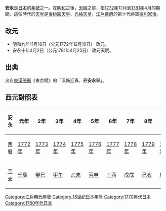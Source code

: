 {{Otheruses|安永|subject=[[日本|日本]][[年号|年号]]|other=[[安永|安永]]的其他用法}}
{{japanese|japanese=安永|kana=あんえい|romaji=Anei}}

'''安永'''是[[日本|日本]]的[[年號|年號]]之一。在[[明和_(年号)|明和]]之後，[[天明_(日本)|天明]]之前，指[[1772年|1772年]]12月到[[1781年|1781年]]4月的期間。這個時代的[[日本天皇|天皇]]是[[後桃園天皇|後桃園天皇]]、[[光格天皇|光格天皇]]。[[江戶幕府|江戶幕府]]的第十代將軍[[德川家治|德川家治]]。

== 改元 ==

* 明和九年11月16日（公元1772年12月10日） 改元。
* 安永十年4月2日（公元1781年4月25日） 改元天明。

==出典==
出自[[東漢|東漢]][[張衡|張衡]]《東京賦》的「溫飭迎春，寿'''安永'''寧」。

==西元對照表==
{| class="wikitable" cellspacing=0 style="text-align:center"
|- style="background-color:#CCCCCC"
!安永!!元年!!2年!!3年!!4年!!5年!!6年!!7年!!8年!!9年!!10年
|-
|西暦||[[1772年|1772年]]||[[1773年|1773年]]||[[1774年|1774年]]||[[1775年|1775年]]||[[1776年|1776年]]||[[1777年|1777年]]||[[1778年|1778年]]||[[1779年|1779年]]||[[1780年|1780年]]||[[1781年|1781年]]
|-
|[[干支|干支]]||[[壬辰|壬辰]]||[[癸巳|癸巳]]||[[甲午|甲午]]||[[乙未|乙未]]||[[丙申|丙申]]||[[丁酉|丁酉]]||[[戊戌|戊戌]]||[[己亥|己亥]]||[[庚子|庚子]]||[[辛丑|辛丑]]
|}

{{年號|[[明和_(年號)|明和]]|日本年號|[[天明_(日本)|天明]]}}
{{江戶時代年號}}
{{DEFAULTSORT:Anei}}

[[Category:江戶時代年號|Category:江戶時代年號]]
[[Category:18世纪日本年号|Category:18世纪日本年号]]
[[Category:1770年代日本|Category:1770年代日本]]
[[Category:1780年代日本|Category:1780年代日本]]